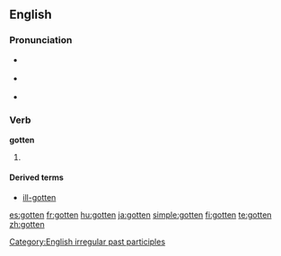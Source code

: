 ==English==

===Pronunciation===
* {{a|UK}} {{IPA|/'gɒtən/}}
* {{a|US}} {{IPA|/'gɑtən/}}
*{{audio|en-us-gotten.ogg|Audio (US)}}

===Verb===
'''gotten'''
# {{context|North America|British|_|archaic|or|dialectal}} {{past participle of|[[get]]}}

====Derived terms====
*[[ill-gotten]]

[[Category:English irregular past participles]]

[[es:gotten]]
[[fr:gotten]]
[[hu:gotten]]
[[ja:gotten]]
[[simple:gotten]]
[[fi:gotten]]
[[te:gotten]]
[[zh:gotten]]